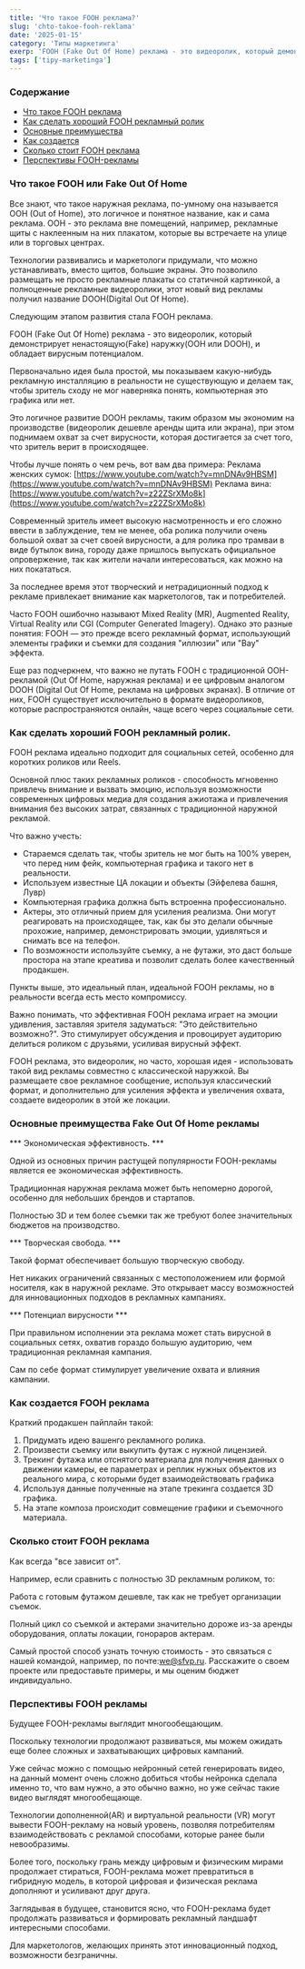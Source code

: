 ```yaml
---
title: 'Что такое FOOH реклама?'
slug: 'chto-takoe-fooh-reklama'
date: '2025-01-15'
category: 'Типы маркетинга'
exerp: 'FOOH (Fake Out Of Home) реклама - это видеоролик, который демонстрирует ненастоящую....'
tags: ['tipy-marketinga']
---
```

### Содержание

* [Что такое FOOH реклама](/qa/chto-takoe-fooh-reklama#)
* [Как сделать хороший FOOH рекламный ролик](/qa/chto-takoe-fooh-reklama#)
* [Основные преимущества](/qa/chto-takoe-fooh-reklama#)
* [Как создается](/qa/chto-takoe-fooh-reklama#)
* [Сколько стоит FOOH реклама](/qa/chto-takoe-fooh-reklama#)
* [Перспективы FOOH-рекламы](/qa/chto-takoe-fooh-reklama#)

<CustomImage alt="FOOH реклама" src="https://vmwb60tt1y.ufs.sh/f/Uvv0DhieJZaiIpi1meuvwPUIOpl5S0X1qGMzhVoALEkfWmvn" />

### Что такое FOOH или Fake Out Of Home

Все знают, что такое наружная реклама, по-умному она называется OOH (Out of Home), это логичное и понятное название, как и сама реклама. OOH - это реклама вне помещений, например, рекламные щиты с наклеенным на них плакатом, которые вы встречаете на улице или в торговых центрах.

Технологии развивались и маркетологи придумали, что можно устанавливать, вместо щитов, большие экраны. Это позволило размещать не просто рекламные плакаты со статичной картинкой, а полноценные рекламные видеоролики, этот новый вид рекламы получил название DOOH(Digital Out Of Home).

Следующим этапом развития стала FOOH реклама.

FOOH (Fake Out Of Home) реклама - это видеоролик, который демонстрирует ненастоящую(Fake) наружку(OOH или DOOH), и обладает вирусным потенциалом.

Первоначально идея была простой, мы показываем какую-нибудь рекламную инсталляцию в реальности не существующую и делаем так, чтобы зритель сходу не мог наверняка понять, компьютерная это графика или нет.

Это логичное развитие DOOH рекламы, таким образом мы экономим на производстве (видеоролик дешевле аренды щита или экрана), при этом поднимаем охват за счет вирусности, которая достигается за счет того, что зритель верит в происходящее.

Чтобы лучше понять о чем речь, вот вам два примера:
Реклама женских сумок: [https://www.youtube.com/watch?v=mnDNAv9HBSM](https://www.youtube.com/watch?v=mnDNAv9HBSM)
Реклама вина: [https://www.youtube.com/watch?v=z22ZSrXMo8k](https://www.youtube.com/watch?v=z22ZSrXMo8k)

Современный зритель имеет высокую насмотренность и его сложно ввести в заблуждение, тем не менее, оба ролика получили очень большой охват за счет своей вирусности, а для ролика про трамваи в виде бутылок вина, городу даже пришлось выпускать официальное опровержение, так как жители начали интересоваться, как можно на них покататься.

За последнее время этот творческий и нетрадиционный подход к рекламе привлекает внимание как маркетологов, так и потребителей.

Часто FOOH ошибочно называют Mixed Reality (MR), Augmented Reality, Virtual Reality или CGI (Computer Generated Imagery). Однако это разные понятия: FOOH — это прежде всего рекламный формат, использующий элементы графики и съемки для создания "иллюзии" или "Вау" эффекта.

Еще раз подчеркнем, что важно не путать FOOH с традиционной OOH-рекламой (Out Of Home, наружная реклама) и ее цифровым аналогом DOOH (Digital Out Of Home, реклама на цифровых экранах). В отличие от них, FOOH существует исключительно в формате видеороликов, которые распространяются онлайн, чаще всего через социальные сети.

### Как сделать хороший FOOH рекламный ролик.

FOOH реклама идеально подходит для социальных сетей, особенно для коротких роликов или Reels.

Основной плюс таких рекламных роликов - способность мгновенно привлечь внимание и вызвать эмоцию, используя возможности современных цифровых медиа для создания ажиотажа и привлечения внимания без высоких затрат, связанных с традиционной наружной рекламой.

Что важно учесть:

* Стараемся сделать так, чтобы зритель не мог быть на 100% уверен, что перед ним фейк, компьютерная графика и такого нет в реальности.
* Используем известные ЦА локации и объекты (Эйфелева башня, Лувр)
* Компьютерная графика должна быть встроенна профессионально.
* Актеры, это отличный прием для усиления реализма. Они могут реагировать на происходящее, так, как бы это делали обычные прохожие, например, демонстрировать эмоции, удивляться и снимать все на телефон.
* По возможности используйте съемку, а не футажи, это даст больше простора на этапе креатива и позволит сделать более качественный продакшен.

Пункты выше, это идеальный план, идеальной FOOH рекламы, но в реальности всегда есть место компромиссу.

Важно понимать, что эффективная FOOH реклама играет на эмоции удивления, заставляя зрителя задуматься: "Это действительно возможно?". Это стимулирует обсуждения и провоцирует аудиторию делиться роликом с друзьями, усиливая вирусный эффект.

FOOH реклама, это видеоролик, но часто, хорошая идея - использовать такой вид рекламы совместно с классической наружкой. Вы размещаете свое рекламное сообщение, используя классический формат, и дополнительно для усиления эффекта и увеличения охвата, создаете видеоролик в этой же локации.

### Основные преимущества Fake Out Of Home рекламы

*** Экономическая эффективность. ***

Одной из основных причин растущей популярности FOOH-рекламы является ее экономическая эффективность.

Традиционная наружная реклама может быть непомерно дорогой, особенно для небольших брендов и стартапов.

Полностью 3D и тем более съемки так же требуют более значительных бюджетов на производство.


*** Творческая свобода. ***

Такой формат обеспечивает большую творческую свободу.

Нет никаких ограничений связанных с местоположением или формой носителя, как в наружной рекламе. Это открывает массу возможностей для инновационных подходов в рекламных кампаниях.


*** Потенциал вирусности ***

При правильном исполнении эта реклама может стать вирусной в социальных сетях, охватив гораздо большую аудиторию, чем традиционная рекламная кампания.

Сам по себе формат стимулирует увеличение охвата и влияния кампании.

### Как создается FOOH реклама

Краткий продакшен пайплайн такой:

1. Придумать идею вашенго рекламного ролика.
2. Произвести съемку или выкупить футаж с нужной лицензией.
3. Трекинг футажа или отснятого материала для получения данных о движении камеры, ее параметрах и реплик нужных объектов из реального мира, с которыми будет взаимодействовать графика
4. Используя данные полученные на этапе трекинга создается 3D графика.
5. На этапе композа происходит совмещение графики и съемочного материала.


### Сколько стоит FOOH реклама

Как всегда "все зависит от".

Например, если сравнить с полностью 3D рекламным роликом, то:

Работа с готовым футажом дешевле, так как не требует организации съемок.

Полный цикл со съемкой и актерами значительно дороже из-за аренды оборудования, оплаты локации, гонораров актерам.

Самый простой способ узнать точную стоимость - это связаться с нашей командой, например, по почте:we@sfvp.ru. Расскажите о своем проекте или предоставьте примеры, и мы оценим бюджет индивидуально.

### Перспективы FOOH рекламы

Будущее FOOH-рекламы выглядит многообещающим.

Поскольку технологии продолжают развиваться, мы можем ожидать еще более сложных и захватывающих цифровых кампаний.

Уже сейчас можно с помощью нейронный сетей генерировать видео, на данный момент очень сложно добиться чтобы нейронка сделала именно то, что вам нужно, а это обычно важно, но уже сейчас такие видео выглядят многообещающе.

<VideoYoutube id="697yzd3dFas" />

Технологии дополненной(AR) и виртуальной реальности (VR) могут вывести FOOH-рекламу на новый уровень, позволяя потребителям взаимодействовать с рекламой способами, которые ранее были невообразимы.

Более того, поскольку грань между цифровым и физическим мирами продолжает стираться, FOOH-реклама может превратиться в гибридную модель, в которой цифровая и физическая реклама дополняют и усиливают друг друга.

Заглядывая в будущее, становится ясно, что FOOH-реклама будет продолжать развиваться и формировать рекламный ландшафт интересными способами. 

Для маркетологов, желающих принять этот инновационный подход, возможности безграничны.